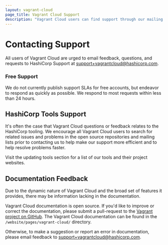 ```yaml
---
layout: vagrant-cloud
page_title: Vagrant Cloud Support
description: "Vagrant Cloud users can find support through our mailing lists"
---
```


# Contacting Support

All users of Vagrant Cloud are urged to email feedback, questions, and requests
to HashiCorp Support at [support+vagrantcloud@hashicorp.com](mailto:support+vagrantcloud@hashicorp.com).

### Free Support

We do not currently publish support SLAs for free accounts, but endeavor to
respond as quickly as possible. We respond to most requests within less than 24
hours.

## HashiCorp Tools Support

It's often the case that Vagrant Cloud questions or feedback relates to
the HashiCorp tooling. We encourage all Vagrant Cloud users to search for
related issues and problems in the open source repositories and mailing lists
prior to contacting us to help make our support more efficient and to help
resolve problems faster.

Visit the updating tools section for a list of our tools and their project
websites.

## Documentation Feedback

Due to the dynamic nature of Vagrant Cloud and the broad set of features
it provides, there may be information lacking in the documentation.

Vagrant Cloud documentation is open source.
If you'd like to improve or correct the documentation,
please submit a pull-request to the
[Vagrant project on GitHub](https://github.com/hashicorp/vagrant/tree/main/website/content/vagrant-cloud/).
The Vagrant Cloud documentation can be found in the `/website/pages/vagrant-cloud/` directory.

Otherwise, to make a suggestion or report an error in documentation, please
email feedback to [support+vagrantcloud@hashicorp.com](mailto:support+vagrantcloud@hashicorp.com).
